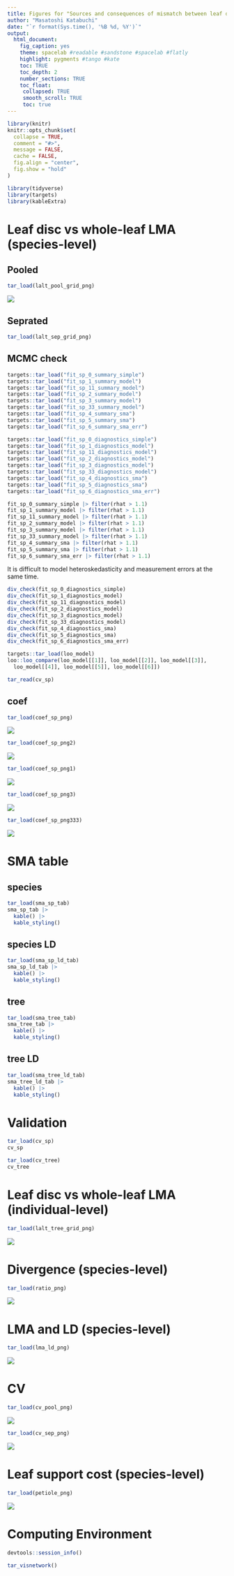 ```yaml
---
title: Figures for "Sources and consequences of mismatch between leaf disc and whole-leaf leaf mass per area (LMA)"
author: "Masatoshi Katabuchi"
date: "`r format(Sys.time(), '%B %d, %Y')`"
output:
  html_document:
    fig_caption: yes
    theme: spacelab #readable #sandstone #spacelab #flatly
    highlight: pygments #tango #kate
    toc: TRUE
    toc_depth: 2
    number_sections: TRUE
    toc_float:
     collapsed: TRUE
     smooth_scroll: TRUE
     toc: true
---
```


```r
library(knitr)
knitr::opts_chunk$set(
  collapse = TRUE,
  comment = "#>",
  message = FALSE,
  cache = FALSE,
  fig.align = "center",
  fig.show = "hold"
)
```

```r
library(tidyverse)
library(targets)
library(kableExtra)
```

# Leaf disc vs whole-leaf LMA (species-level)

## Pooled

<!-- I put tar_load to use {{targets}} -->

```r
tar_load(lalt_pool_grid_png)
```

![](figs/lalt_pool_grid.png)

## Seprated

```r
tar_load(lalt_sep_grid_png)
```

## MCMC check

```r
targets::tar_load("fit_sp_0_summary_simple")
targets::tar_load("fit_sp_1_summary_model")
targets::tar_load("fit_sp_11_summary_model")
targets::tar_load("fit_sp_2_summary_model")
targets::tar_load("fit_sp_3_summary_model")
targets::tar_load("fit_sp_33_summary_model")
targets::tar_load("fit_sp_4_summary_sma")
targets::tar_load("fit_sp_5_summary_sma")
targets::tar_load("fit_sp_6_summary_sma_err")

targets::tar_load("fit_sp_0_diagnostics_simple")
targets::tar_load("fit_sp_1_diagnostics_model")
targets::tar_load("fit_sp_11_diagnostics_model")
targets::tar_load("fit_sp_2_diagnostics_model")
targets::tar_load("fit_sp_3_diagnostics_model")
targets::tar_load("fit_sp_33_diagnostics_model")
targets::tar_load("fit_sp_4_diagnostics_sma")
targets::tar_load("fit_sp_5_diagnostics_sma")
targets::tar_load("fit_sp_6_diagnostics_sma_err")
```


```r
fit_sp_0_summary_simple |> filter(rhat > 1.1)
fit_sp_1_summary_model |> filter(rhat > 1.1)
fit_sp_11_summary_model |> filter(rhat > 1.1)
fit_sp_2_summary_model |> filter(rhat > 1.1)
fit_sp_3_summary_model |> filter(rhat > 1.1)
fit_sp_33_summary_model |> filter(rhat > 1.1)
fit_sp_4_summary_sma |> filter(rhat > 1.1)
fit_sp_5_summary_sma |> filter(rhat > 1.1)
fit_sp_6_summary_sma_err |> filter(rhat > 1.1)
```

It is difficult to model heteroskedasticity and measurement errors at the same time.

```r
div_check(fit_sp_0_diagnostics_simple)
div_check(fit_sp_1_diagnostics_model)
div_check(fit_sp_11_diagnostics_model)
div_check(fit_sp_2_diagnostics_model)
div_check(fit_sp_3_diagnostics_model)
div_check(fit_sp_33_diagnostics_model)
div_check(fit_sp_4_diagnostics_sma)
div_check(fit_sp_5_diagnostics_sma)
div_check(fit_sp_6_diagnostics_sma_err)
```

```r
targets::tar_load(loo_model)
loo::loo_compare(loo_model[[1]], loo_model[[2]], loo_model[[3]],
  loo_model[[4]], loo_model[[5]], loo_model[[6]])
```

```r
tar_read(cv_sp)
```

## coef

```r
tar_load(coef_sp_png)
```

![](figs/coef_sp.png)

```r
tar_load(coef_sp_png2)
```

![](figs/coef_sp2.png)

```r
tar_load(coef_sp_png1)
```

![](figs/coef_sp1.png)


```r
tar_load(coef_sp_png3)
```

![](figs/coef_sp3.png)


```r
tar_load(coef_sp_png333)
```

![](figs/coef_sp333.png)

# SMA table

## species

```r
tar_load(sma_sp_tab)
sma_sp_tab |>
  kable() |>
  kable_styling()
```

## species LD

```r
tar_load(sma_sp_ld_tab)
sma_sp_ld_tab |>
  kable() |>
  kable_styling()
```

## tree

```r
tar_load(sma_tree_tab)
sma_tree_tab |>
  kable() |>
  kable_styling()
```

## tree LD

```r
tar_load(sma_tree_ld_tab)
sma_tree_ld_tab |>
  kable() |>
  kable_styling()
```

# Validation

```r
tar_load(cv_sp)
cv_sp
```

```r
tar_load(cv_tree)
cv_tree
```


# Leaf disc vs whole-leaf LMA (individual-level)

```r
tar_load(lalt_tree_grid_png)
```

![](figs/lalt_tree_grid.png)

# Divergence (species-level)

```r
tar_load(ratio_png)
```

![](figs/ratio.png)


# LMA and LD (species-level)

```r
tar_load(lma_ld_png)
```

![](figs/lma_ld.png)

# CV

```r
tar_load(cv_pool_png)
```

![](figs/cv_pool.png)

```r
tar_load(cv_sep_png)
```

![](figs/cv_sep.png)

# Leaf support cost (species-level)

```r
tar_load(petiole_png)
```

![](figs/petiole.png)


# Computing Environment

```r
devtools::session_info()
```


```r
tar_visnetwork()
```
